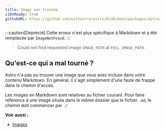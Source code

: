 ```yaml
---
title: Image non trouvée
i18nReady: true
githubURL: https://github.com/withastro/astro/blob/main/packages/astro/src/core/errors/errors-data.ts
---
```


:::caution[Déprécié]
Cette erreur n'est plus spécifique à Markdown et a été remplacée par `ImageNotFound`.
:::

> Could not find requested image `IMAGE_PATH` at `FULL_IMAGE_PATH`.

## Qu'est-ce qui a mal tourné ?
Astro n'a pas pu trouver une image que vous avez incluse dans votre contenu Markdown. En général, il s'agit simplement d'une faute de frappe dans le chemin d'accès.

Les images en Markdown sont relatives au fichier courant. Pour faire référence à une image située dans le même dossier que le fichier `.md`, le chemin doit commencer par `./`

**Voir aussi :**
-  [Images](/fr/guides/images/)


